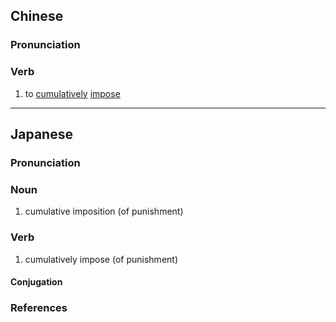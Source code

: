 {{also|并科}}
==Chinese==
{{zh-forms|s=并科}}

===Pronunciation===
{{zh-pron
|m=bìngkē
|mn=pèng-kho
|cat=v
}}

===Verb===
{{zh-verb}}

# {{lb|zh|of punishment}} to [[cumulatively]] [[impose]]

----

==Japanese==
{{wikipedia|lang=ja}}
{{ja-kanjitab|へい|か|yomi=o}}

===Pronunciation===
{{ja-pron|yomi=o|へいか|acc=1|acc_ref=DJR}}

===Noun===
{{ja-noun|へいか|hhira=へいくわ}}

# cumulative imposition (of punishment)

===Verb===
{{ja-verb-suru|へいか|hhira=へいくわ}}

# cumulatively impose (of punishment)

====Conjugation====
{{ja-suru|へいか}}

===References===
<references/>